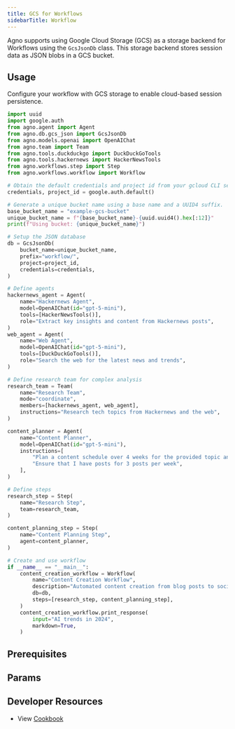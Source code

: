 ```yaml
---
title: GCS for Workflows
sidebarTitle: Workflow
---
```


Agno supports using Google Cloud Storage (GCS) as a storage backend for Workflows using the `GcsJsonDb` class. This storage backend stores session data as JSON blobs in a GCS bucket.

## Usage

Configure your workflow with GCS storage to enable cloud-based session persistence.

```python gcs_for_workflow.py
import uuid
import google.auth
from agno.agent import Agent
from agno.db.gcs_json import GcsJsonDb
from agno.models.openai import OpenAIChat
from agno.team import Team
from agno.tools.duckduckgo import DuckDuckGoTools
from agno.tools.hackernews import HackerNewsTools
from agno.workflows.step import Step
from agno.workflows.workflow import Workflow

# Obtain the default credentials and project id from your gcloud CLI session.
credentials, project_id = google.auth.default()

# Generate a unique bucket name using a base name and a UUID4 suffix.
base_bucket_name = "example-gcs-bucket"
unique_bucket_name = f"{base_bucket_name}-{uuid.uuid4().hex[:12]}"
print(f"Using bucket: {unique_bucket_name}")

# Setup the JSON database
db = GcsJsonDb(
    bucket_name=unique_bucket_name,
    prefix="workflow/",
    project=project_id,
    credentials=credentials,
)

# Define agents
hackernews_agent = Agent(
    name="Hackernews Agent",
    model=OpenAIChat(id="gpt-5-mini"),
    tools=[HackerNewsTools()],
    role="Extract key insights and content from Hackernews posts",
)
web_agent = Agent(
    name="Web Agent",
    model=OpenAIChat(id="gpt-5-mini"),
    tools=[DuckDuckGoTools()],
    role="Search the web for the latest news and trends",
)

# Define research team for complex analysis
research_team = Team(
    name="Research Team",
    mode="coordinate",
    members=[hackernews_agent, web_agent],
    instructions="Research tech topics from Hackernews and the web",
)

content_planner = Agent(
    name="Content Planner",
    model=OpenAIChat(id="gpt-5-mini"),
    instructions=[
        "Plan a content schedule over 4 weeks for the provided topic and research content",
        "Ensure that I have posts for 3 posts per week",
    ],
)

# Define steps
research_step = Step(
    name="Research Step",
    team=research_team,
)

content_planning_step = Step(
    name="Content Planning Step",
    agent=content_planner,
)

# Create and use workflow
if __name__ == "__main__":
    content_creation_workflow = Workflow(
        name="Content Creation Workflow",
        description="Automated content creation from blog posts to social media",
        db=db,
        steps=[research_step, content_planning_step],
    )
    content_creation_workflow.print_response(
        input="AI trends in 2024",
        markdown=True,
    )

```

## Prerequisites

<Snippet file="gcs-auth-storage.mdx" />

## Params

<Snippet file="db-gcs-params.mdx" />

## Developer Resources

- View [Cookbook](https://github.com/agno-agi/agno/tree/v2.0/cookbook/db/gcs/gcs_for_workflow.py)